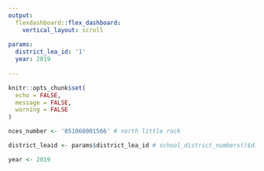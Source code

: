 ```yaml
---
output: 
  flexdashboard::flex_dashboard:
    vertical_layout: scroll
    
params:
  district_lea_id: '1'
  year: 2019
  
---
```


```r
knitr::opts_chunk$set(
  echo = FALSE,
  message = FALSE,
  warning = FALSE
)

nces_number <- '051068001566' # north little rock

district_leaid <- params$district_lea_id # school_district_numbers()$district_lea[[1]]

year <- 2019

```

```r



```

<script>
document.querySelector(".navbar-header > span.navbar-brand").innerHTML = "`r dashboard_title`";
</script> 
